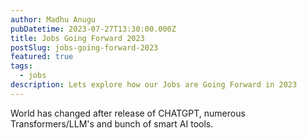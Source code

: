 ```yaml
---
author: Madhu Anugu
pubDatetime: 2023-07-27T13:30:00.000Z
title: Jobs Going Forward 2023
postSlug: jobs-going-forward-2023
featured: true
tags:
  - jobs
description: Lets explore how our Jobs are Going Forward in 2023
---
```


World has changed after release of CHATGPT, numerous Transformers/LLM's and bunch of smart AI tools.




